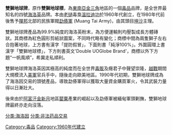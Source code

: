 {{Unreferenced|time=2017-05-16T17:07:23+00:00}}
'''雙獅地球牌'''，原作'''雙獅地球標'''，為[[東南亞|東南亞]][[金三角|金三角]]地區的一個[[毒品|毒品]]品牌，是全世界最知名的四號[[海洛英|海洛英]]品牌。本由[[老撾|老撾]]毒梟[[溫拉迪功|溫拉迪功]]於1960年代創立，在1980年代前後售予[[撣邦|撣邦]]北部的民族軍閥[[勐傣軍|勐傣軍]] (Muang Tai Army)，由其頭目[[坤沙|坤沙]]主理。

雙獅地球牌產品為99.9%純度的海洛英粉末，為方便運輸則均壓製成長方體磚狀。其商標為紅色圓形剪紙狀圖案，不同時代略有變化；商標中間為兩隻獅子左右合抱著地球，上方書有漢字「提防假冒」，下面則書「純淨100%」。外圍圓環上書漢字「雙獅地球標」，下方則書英文'Double UOGlobe Brand'，商標以外下方題“一帆風順”，希冀走私順利。

雙獅地球牌海洛英因其極高的純度而在全世界[[毒販|毒販]]及癮君子中聲望崇隆，[[越戰|越戰]]期間大規模流入[[美軍|美軍]]官兵手中，隨後走向歐美地區。1990年代初期，雙獅地球牌成為了海洛因交易的頭號產品，導致勐傣軍得以獲取大量資金購買軍火，令其武裝力量得以日漸壯大。

後來由於[[阿富汗|阿富汗]][[金新月|金新月]]地區[[罌粟|罌粟]]產業的崛起以及勐傣軍被緬甸軍頭剿撫，雙獅地球牌最終亦走向沒落。

[[Category:毒品|Category:毒品]]
[[分类:海洛因|分类:海洛因]]
[[分类:非法药品交易|分类:非法药品交易]]
[[Category:1960年代建立|Category:1960年代建立]]